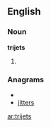 ==English==

===Noun===
'''trijets'''

# {{plural of|[[trijet]]}}

===Anagrams===
* {{alphagram|eijrstt}}
* [[jitters#English|jitters]]

[[ar:trijets]]